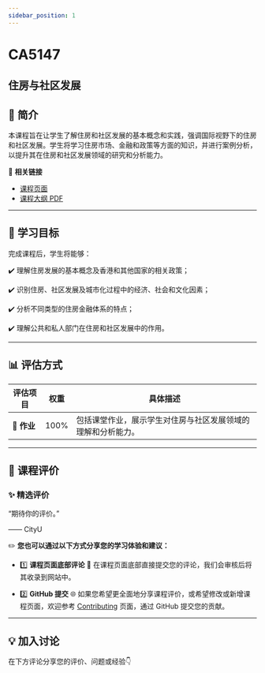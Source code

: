 ```yaml
---
sidebar_position: 1
---
```


# CA5147
## 住房与社区发展

## **📘 简介**
本课程旨在让学生了解住房和社区发展的基本概念和实践，强调国际视野下的住房和社区发展。学生将学习住房市场、金融和政策等方面的知识，并进行案例分析，以提升其在住房和社区发展领域的研究和分析能力。

🔗 **相关链接**
- [课程页面](https://www.cityu.edu.hk/catalogue/pg/202425/course/CA5147.htm)
- [课程大纲 PDF](https://www.cityu.edu.hk/catalogue/pg/202425/course/CA5147.pdf)

---

## **🎯 学习目标**

完成课程后，学生将能够：

✔️ 理解住房发展的基本概念及香港和其他国家的相关政策；

✔️ 识别住房、社区发展及城市化过程中的经济、社会和文化因素；

✔️ 分析不同类型的住房金融体系的特点；

✔️ 理解公共和私人部门在住房和社区发展中的作用。

---

## **📊 评估方式**

| **评估项目**          | **权重** | **具体描述**                                                                                       |
|----------------------|---------|---------------------------------------------------------------------------------------------------|
| **📝 作业**           | 100%    | 包括课堂作业，展示学生对住房与社区发展领域的理解和分析能力。                                       |

---

## **💬 课程评价**

### ✨ **精选评价**
<div className={commentStyles.commentBox}>
    <p className={commentStyles.commentText}>
        “期待你的评价。”
    </p>
    <p className={commentStyles.commentAuthor}>—— CityU</p>
</div>

✏️ **您也可以通过以下方式分享您的学习体验和建议：**

- 1️⃣ **课程页面底部评论**
💬 在课程页面底部直接提交您的评论，我们会审核后将其收录到网站中。

- 2️⃣ **GitHub 提交**
🌐 如果您希望更全面地分享课程评价，或希望修改或新增课程页面，欢迎参考 [Contributing](https://penjc.github.io/cityU-navigator/contributing) 页面，通过 GitHub 提交您的贡献。

---

## **💡 加入讨论**

在下方评论分享您的评价、问题或经验👇
<Utterances />
